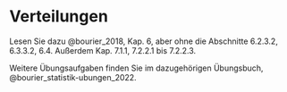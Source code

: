# Verteilungen

Lesen Sie dazu @bourier_2018, Kap. 6, aber ohne die Abschnitte 6.2.3.2, 6.3.3.2, 6.4. 
Außerdem Kap. 7.1.1, 7.2.2.1 bis 7.2.2.3. 




Weitere Übungsaufgaben finden Sie im dazugehörigen Übungsbuch, @bourier_statistik-ubungen_2022.

